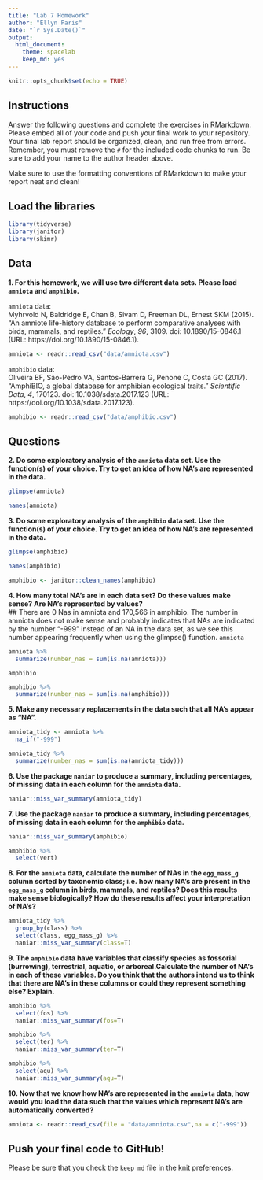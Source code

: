 ```yaml
---
title: "Lab 7 Homework"
author: "Ellyn Paris"
date: "`r Sys.Date()`"
output:
  html_document: 
    theme: spacelab
    keep_md: yes
---
```


```r
knitr::opts_chunk$set(echo = TRUE)
```

## Instructions
Answer the following questions and complete the exercises in RMarkdown. Please embed all of your code and push your final work to your repository. Your final lab report should be organized, clean, and run free from errors. Remember, you must remove the `#` for the included code chunks to run. Be sure to add your name to the author header above.  

Make sure to use the formatting conventions of RMarkdown to make your report neat and clean!  

## Load the libraries
```r
library(tidyverse)
library(janitor)
library(skimr)
``` 

## Data
**1. For this homework, we will use two different data sets. Please load `amniota` and `amphibio`.**  

`amniota` data:  
Myhrvold N, Baldridge E, Chan B, Sivam D, Freeman DL, Ernest SKM (2015). “An amniote life-history
database to perform comparative analyses with birds, mammals, and reptiles.” _Ecology_, *96*, 3109.
doi: 10.1890/15-0846.1 (URL: https://doi.org/10.1890/15-0846.1).
```r
amniota <- readr::read_csv("data/amniota.csv")
```

`amphibio` data:  
Oliveira BF, São-Pedro VA, Santos-Barrera G, Penone C, Costa GC (2017). “AmphiBIO, a global database
for amphibian ecological traits.” _Scientific Data_, *4*, 170123. doi: 10.1038/sdata.2017.123 (URL:
https://doi.org/10.1038/sdata.2017.123).
```r
amphibio <- readr::read_csv("data/amphibio.csv")
```

## Questions  
**2. Do some exploratory analysis of the `amniota` data set. Use the function(s) of your choice. Try to get an idea of how NA's are represented in the data.**  
```r
glimpse(amniota)
```
```r
names(amniota)
```

**3. Do some exploratory analysis of the `amphibio` data set. Use the function(s) of your choice. Try to get an idea of how NA's are represented in the data.**  
```r
glimpse(amphibio)
```
```r
names(amphibio)
```
```r
amphibio <- janitor::clean_names(amphibio)
```

**4. How many total NA's are in each data set? Do these values make sense? Are NA's represented by values?**   
## There are 0 Nas in amniota and 170,566 in amphibio. The number in amniota does not make sense and probably indicates that NAs are indicated by the number "-999" instead of an NA in the data set, as we see this number appearing frequently when using the glimpse() function. 
`amniota`  
```r
amniota %>% 
  summarize(number_nas = sum(is.na(amniota)))
```

`amphibio`  
```r
amphibio %>% 
  summarize(number_nas = sum(is.na(amphibio)))
```

**5. Make any necessary replacements in the data such that all NA's appear as "NA".**   
```r
amniota_tidy <- amniota %>% 
  na_if("-999")
```

```r
amniota_tidy %>% 
  summarize(number_nas = sum(is.na(amniota_tidy)))
```

**6. Use the package `naniar` to produce a summary, including percentages, of missing data in each column for the `amniota` data.**  
```r
naniar::miss_var_summary(amniota_tidy)
```

**7. Use the package `naniar` to produce a summary, including percentages, of missing data in each column for the `amphibio` data.**
```r
naniar::miss_var_summary(amphibio)
```
```r
amphibio %>% 
  select(vert)
```

**8. For the `amniota` data, calculate the number of NAs in the `egg_mass_g` column sorted by taxonomic class; i.e. how many NA's are present in the `egg_mass_g` column in birds, mammals, and reptiles? Does this results make sense biologically? How do these results affect your interpretation of NA's?**  

```r
amniota_tidy %>%
  group_by(class) %>% 
  select(class, egg_mass_g) %>% 
  naniar::miss_var_summary(class=T)
```

**9. The `amphibio` data have variables that classify species as fossorial (burrowing), terrestrial, aquatic, or arboreal.Calculate the number of NA's in each of these variables. Do you think that the authors intend us to think that there are NA's in these columns or could they represent something else? Explain.**
```r
amphibio %>% 
  select(fos) %>% 
  naniar::miss_var_summary(fos=T)
```
```r
amphibio %>% 
  select(ter) %>% 
  naniar::miss_var_summary(ter=T)
```

```r
amphibio %>% 
  select(aqu) %>% 
  naniar::miss_var_summary(aqu=T)
```


**10. Now that we know how NA's are represented in the `amniota` data, how would you load the data such that the values which represent NA's are automatically converted?**
```r
amniota <- readr::read_csv(file = "data/amniota.csv",na = c("-999"))
```

## Push your final code to GitHub!
Please be sure that you check the `keep md` file in the knit preferences.  